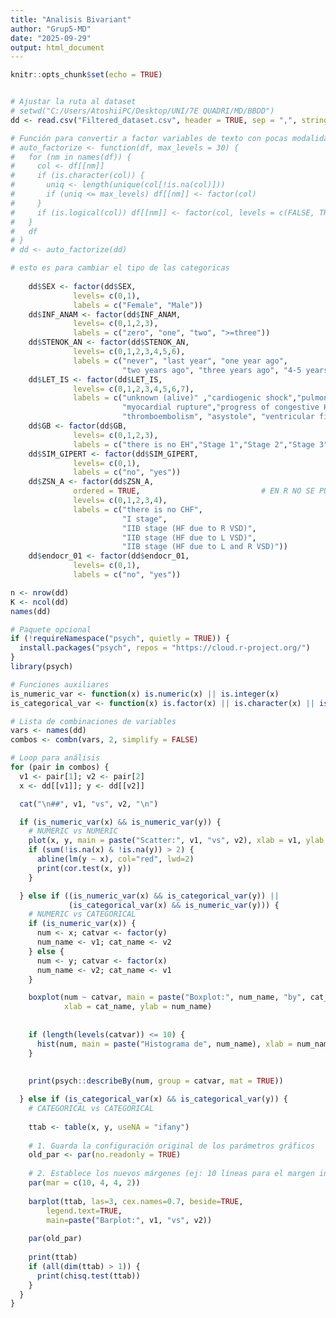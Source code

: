 ---
title: "Analisis Bivariant"
author: "Grup5-MD"
date: "2025-09-29"
output: html_document
---

```{r setup, include=FALSE}
knitr::opts_chunk$set(echo = TRUE)


# Ajustar la ruta al dataset
# setwd("C:/Users/AtoshiiPC/Desktop/UNI/7E QUADRI/MD/BBDD")
dd <- read.csv("Filtered_dataset.csv", header = TRUE, sep = ",", stringsAsFactors = FALSE)

# Función para convertir a factor variables de texto con pocas modalidades
# auto_factorize <- function(df, max_levels = 30) {
#   for (nm in names(df)) {
#     col <- df[[nm]]
#     if (is.character(col)) {
#       uniq <- length(unique(col[!is.na(col)]))
#       if (uniq <= max_levels) df[[nm]] <- factor(col)
#     }
#     if (is.logical(col)) df[[nm]] <- factor(col, levels = c(FALSE, TRUE))
#   }
#   df
# }
# dd <- auto_factorize(dd)

# esto es para cambiar el tipo de las categoricas
    
    dd$SEX <- factor(dd$SEX, 
              levels= c(0,1), 
              labels = c("Female", "Male"))
    dd$INF_ANAM <- factor(dd$INF_ANAM, 
              levels= c(0,1,2,3), 
              labels = c("zero", "one", "two", ">=three"))
    dd$STENOK_AN <- factor(dd$STENOK_AN, 
              levels= c(0,1,2,3,4,5,6), 
              labels = c("never", "last year", "one year ago", 
                         "two years ago", "three years ago", "4-5 years ago", ">=5 years ago"))
    dd$LET_IS <- factor(dd$LET_IS,                      
              levels= c(0,1,2,3,4,5,6,7), 
              labels = c("unknown (alive)" ,"cardiogenic shock","pulmonary edema",
                         "myocardial rupture","progress of congestive HF",
                         "thromboembolism", "asystole", "ventricular fibrillation"))
    dd$GB <- factor(dd$GB,                      
              levels= c(0,1,2,3), 
              labels = c("there is no EH","Stage 1","Stage 2","Stage 3"))
    dd$SIM_GIPERT <- factor(dd$SIM_GIPERT,                      
              levels= c(0,1), 
              labels = c("no", "yes"))
    dd$ZSN_A <- factor(dd$ZSN_A,
              ordered = TRUE,                           # EN R NO SE PUEDE HACER ORDEN PARCIAL! ASÍ QUE LO DEJAMOS ASÍ
              levels= c(0,1,2,3,4), 
              labels = c("there is no CHF",
                         "I stage",
                         "IIÐ stage (HF due to R VSD)",
                         "IIÐ stage (HF due to L VSD)",
                         "IIB stage (HF due to L and R VSD)"))
    dd$endocr_01 <- factor(dd$endocr_01,                      
              levels= c(0,1), 
              labels = c("no", "yes"))

n <- nrow(dd)
K <- ncol(dd)
names(dd)

# Paquete opcional
if (!requireNamespace("psych", quietly = TRUE)) {
  install.packages("psych", repos = "https://cloud.r-project.org/")
}
library(psych)

# Funciones auxiliares
is_numeric_var <- function(x) is.numeric(x) || is.integer(x)
is_categorical_var <- function(x) is.factor(x) || is.character(x) || is.logical(x)

# Lista de combinaciones de variables
vars <- names(dd)
combos <- combn(vars, 2, simplify = FALSE)
```

```{r echo=FALSE}
# Loop para análisis
for (pair in combos) {
  v1 <- pair[1]; v2 <- pair[2]
  x <- dd[[v1]]; y <- dd[[v2]]

  cat("\n##", v1, "vs", v2, "\n")

  if (is_numeric_var(x) && is_numeric_var(y)) {
    # NUMERIC vs NUMERIC
    plot(x, y, main = paste("Scatter:", v1, "vs", v2), xlab = v1, ylab = v2)
    if (sum(!is.na(x) & !is.na(y)) > 2) {
      abline(lm(y ~ x), col="red", lwd=2)
      print(cor.test(x, y))
    }

  } else if ((is_numeric_var(x) && is_categorical_var(y)) ||
             (is_categorical_var(x) && is_numeric_var(y))) {
    # NUMERIC vs CATEGORICAL
    if (is_numeric_var(x)) {
      num <- x; catvar <- factor(y)
      num_name <- v1; cat_name <- v2
    } else {
      num <- y; catvar <- factor(x)
      num_name <- v2; cat_name <- v1
    }

    boxplot(num ~ catvar, main = paste("Boxplot:", num_name, "by", cat_name),
            xlab = cat_name, ylab = num_name)
    
    
    if (length(levels(catvar)) <= 10) {
      hist(num, main = paste("Histograma de", num_name), xlab = num_name)
    }
    
    
    print(psych::describeBy(num, group = catvar, mat = TRUE))

  } else if (is_categorical_var(x) && is_categorical_var(y)) {
    # CATEGORICAL vs CATEGORICAL
    
    ttab <- table(x, y, useNA = "ifany")
    
    # 1. Guarda la configuración original de los parámetros gráficos
    old_par <- par(no.readonly = TRUE) 
    
    # 2. Establece los nuevos márgenes (ej: 10 líneas para el margen inferior)
    par(mar = c(10, 4, 4, 2)) 
    
    barplot(ttab, las=3, cex.names=0.7, beside=TRUE, 
        legend.text=TRUE, 
        main=paste("Barplot:", v1, "vs", v2))    
    
    par(old_par)
    
    print(ttab)
    if (all(dim(ttab) > 1)) {
      print(chisq.test(ttab))
    }
  }
}


```

